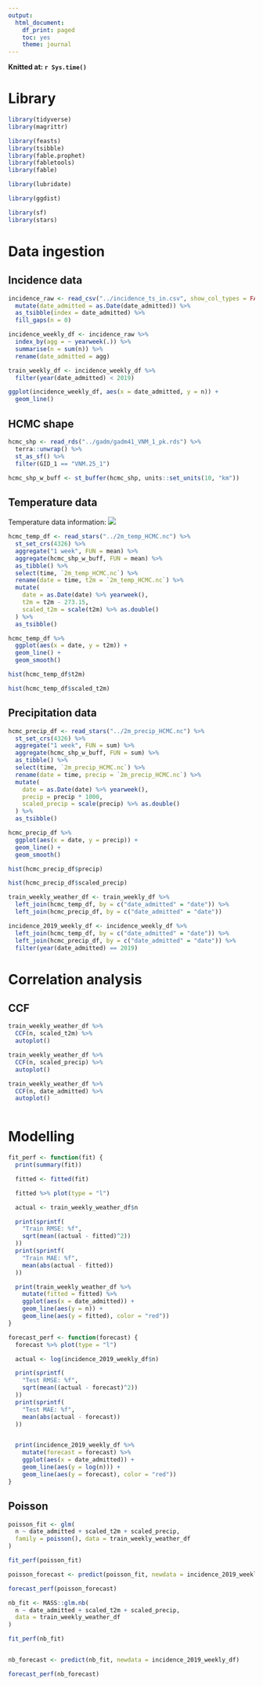 ```yaml
---
output: 
  html_document:
    df_print: paged
    toc: yes
    theme: journal
---
```


**Knitted at: `r Sys.time()`**

# Library

```r
library(tidyverse)
library(magrittr)

library(feasts)
library(tsibble)
library(fable.prophet)
library(fabletools)
library(fable)

library(lubridate)

library(ggdist)

library(sf)
library(stars)
```

# Data ingestion

## Incidence data

```r
incidence_raw <- read_csv("../incidence_ts_in.csv", show_col_types = FALSE) %>%
  mutate(date_admitted = as.Date(date_admitted)) %>%
  as_tsibble(index = date_admitted) %>%
  fill_gaps(n = 0)

incidence_weekly_df <- incidence_raw %>%
  index_by(agg = ~ yearweek(.)) %>%
  summarise(n = sum(n)) %>%
  rename(date_admitted = agg)

train_weekly_df <- incidence_weekly_df %>%
  filter(year(date_admitted) < 2019)

ggplot(incidence_weekly_df, aes(x = date_admitted, y = n)) +
  geom_line()
```

## HCMC shape

```r
hcmc_shp <- read_rds("../gadm/gadm41_VNM_1_pk.rds") %>%
  terra::unwrap() %>%
  st_as_sf() %>%
  filter(GID_1 == "VNM.25_1")

hcmc_shp_w_buff <- st_buffer(hcmc_shp, units::set_units(10, "km"))
```

## Temperature data

Temperature data information: ![](temp_era5_req.png)

```r
hcmc_temp_df <- read_stars("../2m_temp_HCMC.nc") %>%
  st_set_crs(4326) %>%
  aggregate("1 week", FUN = mean) %>%
  aggregate(hcmc_shp_w_buff, FUN = mean) %>%
  as_tibble() %>%
  select(time, `2m_temp_HCMC.nc`) %>%
  rename(date = time, t2m = `2m_temp_HCMC.nc`) %>%
  mutate(
    date = as.Date(date) %>% yearweek(),
    t2m = t2m - 273.15,
    scaled_t2m = scale(t2m) %>% as.double()
  ) %>%
  as_tsibble()

hcmc_temp_df %>%
  ggplot(aes(x = date, y = t2m)) +
  geom_line() +
  geom_smooth()

hist(hcmc_temp_df$t2m)

hist(hcmc_temp_df$scaled_t2m)
```

## Precipitation data

```r
hcmc_precip_df <- read_stars("../2m_precip_HCMC.nc") %>%
  st_set_crs(4326) %>%
  aggregate("1 week", FUN = sum) %>%
  aggregate(hcmc_shp_w_buff, FUN = sum) %>%
  as_tibble() %>%
  select(time, `2m_precip_HCMC.nc`) %>%
  rename(date = time, precip = `2m_precip_HCMC.nc`) %>%
  mutate(
    date = as.Date(date) %>% yearweek(),
    precip = precip * 1000,
    scaled_precip = scale(precip) %>% as.double()
  ) %>%
  as_tsibble()

hcmc_precip_df %>%
  ggplot(aes(x = date, y = precip)) +
  geom_line() +
  geom_smooth()

hist(hcmc_precip_df$precip)

hist(hcmc_precip_df$scaled_precip)
```

```r
train_weekly_weather_df <- train_weekly_df %>%
  left_join(hcmc_temp_df, by = c("date_admitted" = "date")) %>%
  left_join(hcmc_precip_df, by = c("date_admitted" = "date"))

incidence_2019_weekly_df <- incidence_weekly_df %>%
  left_join(hcmc_temp_df, by = c("date_admitted" = "date")) %>%
  left_join(hcmc_precip_df, by = c("date_admitted" = "date")) %>%
  filter(year(date_admitted) == 2019)
```

# Correlation analysis

## CCF

```r
train_weekly_weather_df %>%
  CCF(n, scaled_t2m) %>%
  autoplot()

train_weekly_weather_df %>%
  CCF(n, scaled_precip) %>%
  autoplot()

train_weekly_weather_df %>%
  CCF(n, date_admitted) %>%
  autoplot()
```

```r
```


# Modelling

```r
fit_perf <- function(fit) {
  print(summary(fit))

  fitted <- fitted(fit)

  fitted %>% plot(type = "l")

  actual <- train_weekly_weather_df$n

  print(sprintf(
    "Train RMSE: %f",
    sqrt(mean((actual - fitted)^2))
  ))
  print(sprintf(
    "Train MAE: %f",
    mean(abs(actual - fitted))
  ))

  print(train_weekly_weather_df %>%
    mutate(fitted = fitted) %>%
    ggplot(aes(x = date_admitted)) +
    geom_line(aes(y = n)) +
    geom_line(aes(y = fitted), color = "red"))
}

forecast_perf <- function(forecast) {
  forecast %>% plot(type = "l")

  actual <- log(incidence_2019_weekly_df$n)

  print(sprintf(
    "Test RMSE: %f",
    sqrt(mean((actual - forecast)^2))
  ))
  print(sprintf(
    "Test MAE: %f",
    mean(abs(actual - forecast))
  ))


  print(incidence_2019_weekly_df %>%
    mutate(forecast = forecast) %>%
    ggplot(aes(x = date_admitted)) +
    geom_line(aes(y = log(n))) +
    geom_line(aes(y = forecast), color = "red"))
}
```


## Poisson

```r
poisson_fit <- glm(
  n ~ date_admitted + scaled_t2m + scaled_precip,
  family = poisson(), data = train_weekly_weather_df
)

fit_perf(poisson_fit)

poisson_forecast <- predict(poisson_fit, newdata = incidence_2019_weekly_df)

forecast_perf(poisson_forecast)
```

```r
nb_fit <- MASS::glm.nb(
  n ~ date_admitted + scaled_t2m + scaled_precip,
  data = train_weekly_weather_df
)

fit_perf(nb_fit)


nb_forecast <- predict(nb_fit, newdata = incidence_2019_weekly_df)

forecast_perf(nb_forecast)
```
